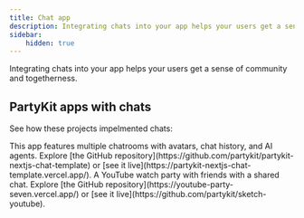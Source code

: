 ```yaml
---
title: Chat app
description: Integrating chats into your app helps your users get a sense of community and togetherness.
sidebar:
    hidden: true
---
```



Integrating chats into your app helps your users get a sense of community and togetherness.

## PartyKit apps with chats

See how these projects impelmented chats:

<CardGrid>
    <Card title="Chat app with AI (Next.js)" icon="star">
        This app features multiple chatrooms with avatars, chat history, and AI agents. Explore [the GitHub repository](https://github.com/partykit/partykit-nextjs-chat-template) or [see it live](https://partykit-nextjs-chat-template.vercel.app/).
	</Card>
	<Card title="YouTube watch party" icon="star">
		A YouTube watch party with friends with a shared chat. Explore [the GitHub repository](https://youtube-party-seven.vercel.app/) or [see it live](https://github.com/partykit/sketch-youtube).
	</Card>
</CardGrid>
